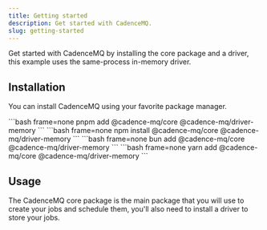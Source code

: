 ```yaml
---
title: Getting started
description: Get started with CadenceMQ.
slug: getting-started
---
```



Get started with CadenceMQ by installing the core package and a driver, this example uses the same-process in-memory driver.

## Installation

You can install CadenceMQ using your favorite package manager.

<Tabs>
  <TabItem label="pnpm">
    ```bash frame=none
    pnpm add @cadence-mq/core @cadence-mq/driver-memory
    ```
  </TabItem>
  <TabItem label="npm">
    ```bash frame=none
    npm install @cadence-mq/core @cadence-mq/driver-memory
    ```
  </TabItem>
  <TabItem label="bun">
    ```bash frame=none
    bun add @cadence-mq/core @cadence-mq/driver-memory
    ```
  </TabItem>
  <TabItem label="yarn">
    ```bash frame=none
    yarn add @cadence-mq/core @cadence-mq/driver-memory
    ```
  </TabItem>
</Tabs>

## Usage

The CadenceMQ core package is the main package that you will use to create your jobs and schedule them, you'll also need to install a driver to store your jobs.


<Code lang="ts" code={inMemoryDemo} title="index.ts" />
